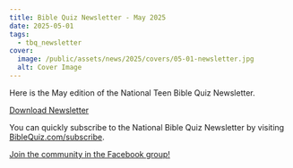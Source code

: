 ```yaml
---
title: Bible Quiz Newsletter - May 2025
date: 2025-05-01
tags:
  - tbq_newsletter
cover:
  image: /public/assets/news/2025/covers/05-01-newsletter.jpg
  alt: Cover Image
---
```


Here is the May edition of the National Teen Bible Quiz Newsletter.

<a href="https://biblequiz.com/assets/news/2025/05-newsletter.pdf" class="btn btn-primary">Download Newsletter</a>

You can quickly subscribe to the National Bible Quiz Newsletter by visiting [BibleQuiz.com/subscribe](https://biblequiz.com/subscribe/).

[Join the community in the Facebook group!](https://www.facebook.com/groups/agbiblequiz)
